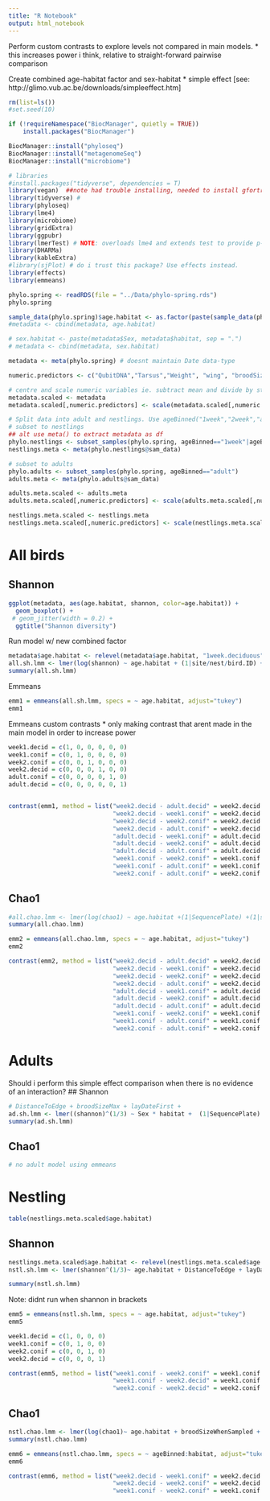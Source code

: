 ```yaml
---
title: "R Notebook"
output: html_notebook
---
```

Perform custom contrasts to explore levels not compared in main models.
* this increases power i think, relative to straight-forward pairwise comparison

Create combined age-habitat factor and sex-habitat
* simple effect [see: http://glimo.vub.ac.be/downloads/simpleeffect.htm]
```r
rm(list=ls())
#set.seed(10)
```

```r
if (!requireNamespace("BiocManager", quietly = TRUE))
    install.packages("BiocManager")

BiocManager::install("phyloseq")
BiocManager::install("metagenomeSeq")
BiocManager::install("microbiome")

```

```r
# libraries
#install.packages("tidyverse", dependencies = T)
library(vegan)  ##note had trouble installing, needed to install gfortran first
library(tidyverse) #
library(phyloseq) 
library(lme4)
library(microbiome)
library(gridExtra)
library(ggpubr)
library(lmerTest) # NOTE: overloads lme4 and extends test to provide p-values AND therefore causes DHARMa to give a warning but doesnt appear to effect it
library(DHARMa)
library(kableExtra)
#library(sjPlot) # do i trust this package? Use effects instead.
library(effects)
library(emmeans)
```

```r
phylo.spring <- readRDS(file = "../Data/phylo-spring.rds")
phylo.spring
```

```r
sample_data(phylo.spring)$age.habitat <- as.factor(paste(sample_data(phylo.spring)$ageBinned, sample_data(phylo.spring)$habitat, sep = "."))
#metadata <- cbind(metadata, age.habitat)

# sex.habitat <- paste(metadata$Sex, metadata$habitat, sep = ".")
# metadata <- cbind(metadata, sex.habitat)
```

```r
metadata <- meta(phylo.spring) # doesnt maintain Date data-type

numeric.predictors <- c("QubitDNA","Tarsus","Weight", "wing", "broodSizeWhenSampled", "broodSizeMax", "totalFledge", "clutchSize", "layDateFirst", "numberDeadPreRinged", "numberDeadPostRinged","scaled.mass","scaled.mass.wing.adult", "scaled.mass.tarsus.adult","scaled.mass.chick", "scaled.mass.tarsus", "scaled.mass.wing", "DistanceToEdge")

# centre and scale numeric variables ie. subtract mean and divide by st. deviation
metadata.scaled <- metadata
metadata.scaled[,numeric.predictors] <- scale(metadata.scaled[,numeric.predictors])
```

```r
# Split data into adult and nestlings. Use ageBinned("1week","2week","adult").
# subset to nestlings
## alt use meta() to extract metadata as df
phylo.nestlings <- subset_samples(phylo.spring, ageBinned=="1week"|ageBinned=="2week")
nestlings.meta <- meta(phylo.nestlings@sam_data)

# subset to adults
phylo.adults <- subset_samples(phylo.spring, ageBinned=="adult")
adults.meta <- meta(phylo.adults@sam_data)

adults.meta.scaled <- adults.meta
adults.meta.scaled[,numeric.predictors] <- scale(adults.meta.scaled[,numeric.predictors])

nestlings.meta.scaled <- nestlings.meta
nestlings.meta.scaled[,numeric.predictors] <- scale(nestlings.meta.scaled[,numeric.predictors])
```


# All birds

## Shannon


```r
ggplot(metadata, aes(age.habitat, shannon, color=age.habitat)) +
  geom_boxplot() +
 # geom_jitter(width = 0.2) +
  ggtitle("Shannon diversity")
```

Run model w/ new combined factor
```r
metadata$age.habitat <- relevel(metadata$age.habitat, "1week.deciduous")
all.sh.lmm <- lmer(log(shannon) ~ age.habitat + (1|site/nest/bird.ID) + (1|SequencePlate), data = metadata)
summary(all.sh.lmm)
```

Emmeans
```r
emm1 = emmeans(all.sh.lmm, specs = ~ age.habitat, adjust="tukey")
emm1
```

Emmeans custom contrasts
* only making contrast that arent made in the main model in order to increase power
```r
week1.decid = c(1, 0, 0, 0, 0, 0)
week1.conif = c(0, 1, 0, 0, 0, 0)
week2.conif = c(0, 0, 1, 0, 0, 0)
week2.decid = c(0, 0, 0, 1, 0, 0)
adult.conif = c(0, 0, 0, 0, 1, 0)
adult.decid = c(0, 0, 0, 0, 0, 1)


contrast(emm1, method = list("week2.decid - adult.decid" = week2.decid - adult.decid,
                             "week2.decid - week1.conif" = week2.decid - week1.conif,
                             "week2.decid - week2.conif" = week2.decid - week2.conif,
                             "week2.decid - adult.conif" = week2.decid - adult.conif,
                             "adult.decid - week1.conif" = adult.decid - week1.conif,
                             "adult.decid - week2.conif" = adult.decid - week2.conif,
                             "adult.decid - adult.conif" = adult.decid - adult.conif,
                             "week1.conif - week2.conif" = week1.conif - week2.conif,
                             "week1.conif - adult.conif" = week1.conif - adult.conif,
                             "week2.conif - adult.conif" = week2.conif - adult.conif) )

```

## Chao1

```r
#all.chao.lmm <- lmer(log(chao1) ~ age.habitat +(1|SequencePlate) +(1|site/nest/bird.ID) , data = metadata)
summary(all.chao.lmm)
```

```r
emm2 = emmeans(all.chao.lmm, specs = ~ age.habitat, adjust="tukey")
emm2
```

```r
contrast(emm2, method = list("week2.decid - adult.decid" = week2.decid - adult.decid,
                             "week2.decid - week1.conif" = week2.decid - week1.conif,
                             "week2.decid - week2.conif" = week2.decid - week2.conif,
                             "week2.decid - adult.conif" = week2.decid - adult.conif,
                             "adult.decid - week1.conif" = adult.decid - week1.conif,
                             "adult.decid - week2.conif" = adult.decid - week2.conif,
                             "adult.decid - adult.conif" = adult.decid - adult.conif,
                             "week1.conif - week2.conif" = week1.conif - week2.conif,
                             "week1.conif - adult.conif" = week1.conif - adult.conif,
                             "week2.conif - adult.conif" = week2.conif - adult.conif) )

```

# Adults
Should i perform this simple effect comparison when there is no evidence of an interaction?
## Shannon
```r
# DistanceToEdge + broodSizeMax + layDateFirst +
ad.sh.lmm <- lmer((shannon)^(1/3) ~ Sex * habitat +  (1|SequencePlate) + (1|site/nest), data = adults.meta.scaled)
summary(ad.sh.lmm)
```

## Chao1
```r
# no adult model using emmeans
```

# Nestling
```r
table(nestlings.meta.scaled$age.habitat)
```

## Shannon
 
```r
nestlings.meta.scaled$age.habitat <- relevel(nestlings.meta.scaled$age.habitat, "1week.deciduous")
nstl.sh.lmm <- lmer(shannon^(1/3)~ age.habitat + DistanceToEdge + layDateFirst +(1|SequencePlate) + (1|site/nest/bird.ID), data = nestlings.meta.scaled)

summary(nstl.sh.lmm)
```
Note: didnt run when shannon in brackets
```r
emm5 = emmeans(nstl.sh.lmm, specs = ~ age.habitat, adjust="tukey")
emm5
```

```r
week1.decid = c(1, 0, 0, 0)
week1.conif = c(0, 1, 0, 0)
week2.conif = c(0, 0, 1, 0)
week2.decid = c(0, 0, 0, 1)

contrast(emm5, method = list("week1.conif - week2.conif" = week1.conif - week2.conif,
                             "week1.conif - week2.decid" = week1.conif - week2.decid,
                             "week2.conif - week2.decid" = week2.conif - week2.decid), by = NULL )
```

## Chao1

```r
nstl.chao.lmm <- lmer(log(chao1)~ age.habitat + broodSizeWhenSampled + DistanceToEdge + layDateFirst + (1|SequencePlate) + (1|site/nest/bird.ID), data = nestlings.meta.scaled)
summary(nstl.chao.lmm)
```


```r
emm6 = emmeans(nstl.chao.lmm, specs = ~ ageBinned:habitat, adjust="tukey")
emm6
```

```r
contrast(emm6, method = list("week2.decid - week1.conif" = week2.decid - week1.conif,
                             "week2.decid - week2.conif" = week2.decid - week2.conif,
                             "week1.conif - week2.conif" = week1.conif - week2.conif) )

```
